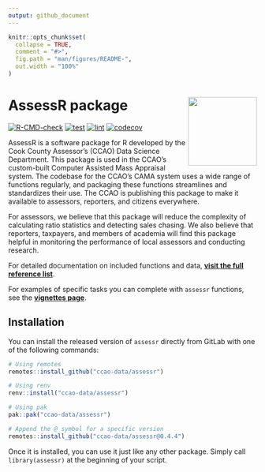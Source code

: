 ```yaml
---
output: github_document
---
```


<!-- README.md is generated from README.Rmd. Please edit that file -->

```r
knitr::opts_chunk$set(
  collapse = TRUE,
  comment = "#>",
  fig.path = "man/figures/README-",
  out.width = "100%"
)
```

# AssessR package <a href="https://github.com/ccao-data/assessr"><img src="man/figures/logo.png" align="right" height="139"/></a>

[![R-CMD-check](https://github.com/ccao-data/assessr/actions/workflows/check-standard.yaml/badge.svg)](https://github.com/ccao-data/assessr/actions/workflows/check-standard.yaml)
[![test](https://github.com/ccao-data/assessr/actions/workflows/test-coverage.yaml/badge.svg)](https://github.com/ccao-data/assessr/actions/workflows/test-coverage.yaml)
[![lint](https://github.com/ccao-data/assessr/actions/workflows/lint.yaml/badge.svg)](https://github.com/ccao-data/assessr/actions/workflows/lint.yaml)
[![codecov](https://codecov.io/gh/ccao-data/assessr/branch/master/graph/badge.svg)](https://codecov.io/gh/ccao-data/assessr)

AssessR is a software package for R developed by the Cook County Assessor’s (CCAO) Data Science Department. This package is used in the CCAO’s custom-built Computer Assisted Mass Appraisal system. The codebase for the CCAO’s CAMA system uses a wide range of functions regularly, and packaging these functions streamlines and standardizes their use. The CCAO is publishing this package to make it available to assessors, reporters, and citizens everywhere.

For assessors, we believe that this package will reduce the complexity of calculating ratio statistics and detecting sales chasing. We also believe that reporters, taxpayers, and members of academia will find this package helpful in monitoring the performance of local assessors and conducting research.

For detailed documentation on included functions and data, [**visit the full reference list**](https://ccao-data.github.io/assessr/reference/index.html).

For examples of specific tasks you can complete with `assessr` functions, see the [**vignettes page**](https://ccao-data.github.io/assessr/articles/index.html).

## Installation

You can install the released version of `assessr` directly from GitLab with one of the following commands:

```r
# Using remotes
remotes::install_github("ccao-data/assessr")

# Using renv
renv::install("ccao-data/assessr")

# Using pak
pak::pak("ccao-data/assessr")

# Append the @ symbol for a specific version
remotes::install_github("ccao-data/assessr@0.4.4")
```

Once it is installed, you can use it just like any other package. Simply call `library(assessr)` at the beginning of your script.
